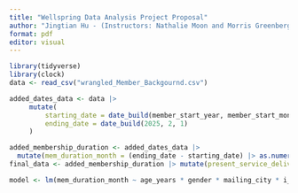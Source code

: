```yaml
---
title: "Wellspring Data Analysis Project Proposal"
author: "Jingtian Hu - (Instructors: Nathalie Moon and Morris Greenberg)"
format: pdf
editor: visual
---
```


```r
library(tidyverse)
library(clock)
data <- read_csv("wrangled_Member_Backgournd.csv")
```

```r
added_dates_data <- data |>
     mutate(
         starting_date = date_build(member_start_year, member_start_month, ),
         ending_date = date_build(2025, 2, 1)
     )

added_membership_duration <- added_dates_data |>
  mutate(mem_duration_month = (ending_date - starting_date) |> as.numeric() / 30)
final_data <- added_membership_duration |> mutate(present_service_deliveries_per_month = number_of_present_service_deliveries / mem_duration_month)
```

```r
model <- lm(mem_duration_month ~ age_years * gender * mailing_city * i_identify_as_lgbtq * i_identify_as_poc * types_of_cancer * program_interest * how_have_you_heard_of_wellspring, data=final_data)

```